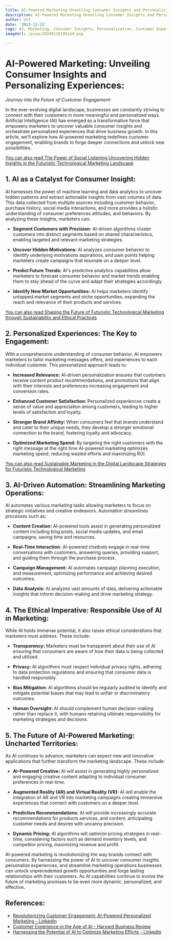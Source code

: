 ```yaml
---
title: AI-Powered Marketing Unveiling Consumer Insights and Personalizing Experiences
description: AI-Powered Marketing Unveiling Consumer Insights and Personalizing Experiences
author: Usf
date: '2023-12-25'
tags: AI, Marketing, Consumer Insights, Personalization, Customer Experience
imageUrl: /pixa/20240118195144.png

---
```

# AI-Powered Marketing: Unveiling Consumer Insights and Personalizing Experiences:

*Journey into the Future of Customer Engagement:*

In the ever-evolving digital landscape, businesses are constantly  striving to connect with their customers in more meaningful and personalized ways. Artificial  Intelligence (AI)  has emerged as a transformative  force that empowers marketers to uncover  valuable consumer insights and  orchestrate personalized experiences that drive business growth. In this article,  we'll explore how AI-powered marketing redefines customer engagement,  enabling brands to forge deeper connections and unlock new possibilities.

[You can also read  The Power of Social  Listening Uncovering  Hidden Insights  in  the Futuristic Technological Marketing Landscape](The%20Power%20of%20Social%20Listening%20Uncovering%20Hidden%20Insights%20in%20the%20Futuristic%20Technological%20Marketing%20Landscape)


## 1. AI as a Catalyst for Consumer Insight:

AI harnesses the power of machine learning and data  analytics to uncover hidden patterns and extract actionable insights from vast volumes of data. This  data collected from multiple sources including customer behavior, purchase history, social media interactions, and more provides  a holistic understanding of consumer preferences  attitudes, and behaviors. By analyzing these  insights, marketers can:

- **Segment  Customers with Precision:** AI-driven algorithms cluster customers into  distinct segments based on  shared characteristics, enabling targeted and relevant  marketing strategies.

- **Uncover  Hidden Motivations:** AI analyzes consumer behavior to identify underlying motivations aspirations, and pain points helping  marketers create campaigns that resonate on a  deeper level.

- **Predict Future Trends:** AI's  predictive analytics capabilities allow  marketers to forecast consumer behavior and market trends enabling them to stay  ahead of the curve and adapt their  strategies  accordingly.

- **Identify New Market Opportunities:** AI helps marketers identify untapped market segments and niche opportunities, expanding  the  reach and relevance of  their products and services.

[You can also read  Shaping the Future of Futuristic  Technological Marketing through Sustainability and Ethical Practices](Shaping%20the%20Future%20of%20Futuristic%20Technological%20Marketing%20through%20Sustainability%20and%20Ethical%20Practices)


## 2. Personalized Experiences:  The Key to Engagement:

With  a comprehensive understanding of  consumer behavior, AI empowers marketers to tailor  marketing messages offers, and  experiences to each individual customer. This personalized approach leads to:

- **Increased Relevance:** AI-driven personalization ensures that customers receive content product recommendations, and promotions that align with their interests and preferences increasing engagement and conversion  rates.

- **Enhanced Customer Satisfaction:** Personalized experiences create a sense of value and appreciation among customers, leading to higher  levels of satisfaction and  loyalty.

- **Stronger Brand Affinity:** When  consumers feel that brands understand and cater to their unique needs, they develop a stronger emotional connection to the brand,  fostering loyalty and advocacy.

- **Optimized Marketing Spend:** By targeting the right customers with the right message  at  the right time AI-powered marketing optimizes marketing spend, reducing wasted efforts and maximizing ROI.

[You can also read Sustainable Marketing in the Digital Landscape Strategies for Futuristic Technological Marketing](Sustainable%20Marketing%20in%20the%20Digital%20Landscape%20Strategies%20for%20Futuristic%20Technological%20Marketing)


## 3. AI-Driven Automation: Streamlining Marketing  Operations:

AI  automates various marketing tasks allowing marketers to focus on strategic initiatives and creative endeavors. Automation streamlines processes such as:

- **Content Creation:** AI-powered tools assist in generating personalized content  including blog posts,  social media updates, and email campaigns, saving time and resources.

- **Real-Time  Interaction:** AI-powered chatbots  engage in real-time conversations with customers, answering queries, providing support, and guiding them through the purchase process.

- **Campaign Management:** AI automates campaign planning execution, and measurement, optimizing performance and achieving desired outcomes.

- **Data Analysis:** AI analyzes vast amounts of data, delivering actionable insights that inform decision-making  and drive marketing strategy.

## 4. The Ethical Imperative: Responsible Use of AI in Marketing:

While AI holds immense potential,  it  also raises ethical considerations that marketers must address.  These include:

- **Transparency:** Marketers must be  transparent about their use of AI ensuring that consumers are aware  of how their data is being collected and utilized.

- **Privacy:** AI algorithms must respect individual privacy  rights, adhering  to data protection regulations and ensuring that consumer data is handled responsibly.

- **Bias Mitigation:**  AI algorithms should be regularly audited to identify and mitigate potential biases that may lead to unfair or discriminatory  outcomes.

- **Human Oversight:** AI  should complement human decision-making rather than replace it, with humans retaining ultimate responsibility for marketing strategies and decisions.

##  5. The Future of AI-Powered Marketing: Uncharted  Territories:

As AI continues to advance, marketers  can  expect new and innovative  applications that further transform the marketing landscape. These include:

- **AI-Powered Creative:** AI will assist in generating highly personalized and engaging  creative content adapting to individual  consumer preferences in real-time.

- **Augmented Reality (AR) and Virtual Reality (VR):** AI will  enable the integration of AR and VR into marketing campaigns creating immersive experiences that connect with customers on  a deeper level.

-  **Predictive Recommendations:** AI will provide increasingly accurate recommendations for products services, and content, anticipating customer  needs and desires with uncanny precision.

-  **Dynamic Pricing:** AI algorithms will optimize pricing strategies in real-time, considering factors such as  demand inventory levels,  and competitor pricing, maximizing revenue and profit.

AI-powered marketing is revolutionizing the way brands connect with consumers. By  harnessing the power of AI to uncover consumer insights personalize experiences, and streamline marketing operations businesses can unlock unprecedented growth opportunities and forge lasting relationships with their customers. As AI capabilities continue to  evolve the future of marketing promises to be even more  dynamic, personalized, and effective.

## References:
- [Revolutionizing Customer Engagement: AI-Powered Personalized Marketing - LinkedIn](https://www.linkedin.com/pulse/revolutionizing-customer-engagement-ai-powered-marketing-vijay-sudhan-b7ugc)
- [Customer Experience in the Age of AI - Harvard Business Review](https://hbr.org/2022/03/customer-experience-in-the-age-of-ai)
- [Harnessing the Potential of AI to Optimize Marketing Efforts - LinkedIn](https://www.linkedin.com/pulse/harnessing-potential-ai-optimize-marketing)

